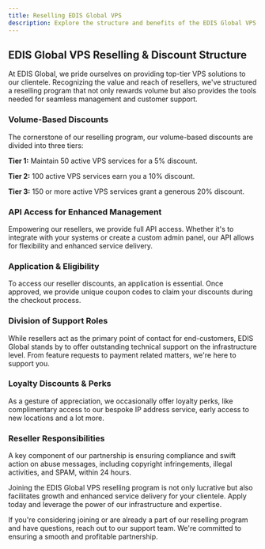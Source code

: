 ```yaml
---
title: Reselling EDIS Global VPS
description: Explore the structure and benefits of the EDIS Global VPS reselling program. Learn about volume discounts, API access, support responsibilities, and more.
---
```


## **EDIS Global VPS Reselling & Discount Structure**

At EDIS Global, we pride ourselves on providing top-tier VPS solutions to our clientele. Recognizing the value and reach of resellers, we've structured a reselling program that not only rewards volume but also provides the tools needed for seamless management and customer support.

### **Volume-Based Discounts**

The cornerstone of our reselling program, our volume-based discounts are divided into three tiers:

**Tier 1:** Maintain 50 active VPS services for a 5% discount.

**Tier 2:** 100 active VPS services earn you a 10% discount.

**Tier 3:** 150 or more active VPS services grant a generous 20% discount.

### **API Access for Enhanced Management**

Empowering our resellers, we provide full API access. Whether it's to integrate with your systems or create a custom admin panel, our API allows for flexibility and enhanced service delivery.

### **Application & Eligibility**

To access our reseller discounts, an application is essential. Once approved, we provide unique coupon codes to claim your discounts during the checkout process.

### **Division of Support Roles**

While resellers act as the primary point of contact for end-customers, EDIS Global stands by to offer outstanding technical support on the infrastructure level. From feature requests to payment related matters, we're here to support you.

### **Loyalty Discounts & Perks**

As a gesture of appreciation, we occasionally offer loyalty perks, like complimentary access to our bespoke IP address service, early access to new locations and a lot more.

### **Reseller Responsibilities**

A key component of our partnership is ensuring compliance and swift action on abuse messages, including copyright infringements, illegal activities, and SPAM, within 24 hours.

Joining the EDIS Global VPS reselling program is not only lucrative but also facilitates growth and enhanced service delivery for your clientele. Apply today and leverage the power of our infrastructure and expertise.

If you're considering joining or are already a part of our reselling program and have questions, reach out to our support team. We're committed to ensuring a smooth and profitable partnership.
